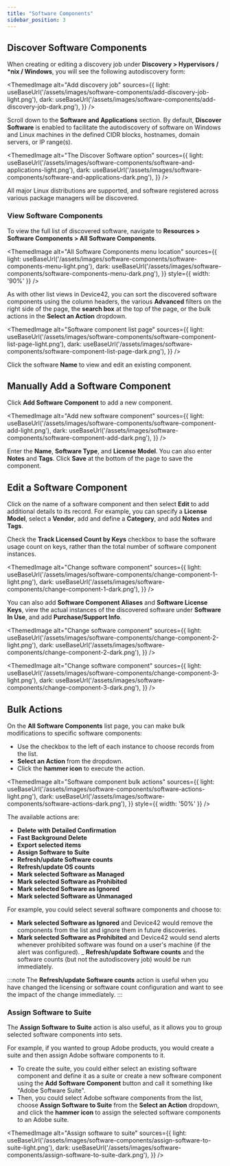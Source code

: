 ```yaml
---
title: "Software Components"
sidebar_position: 3
---
```



## Discover Software Components

When creating or editing a discovery job under **Discovery > Hypervisors / \*nix / Windows**, you will see the following autodiscovery form:

<ThemedImage
  alt="Add discovery job"
  sources={{
    light: useBaseUrl('/assets/images/software-components/add-discovery-job-light.png'),
    dark: useBaseUrl('/assets/images/software-components/add-discovery-job-dark.png'),
  }}
/>

Scroll down to the **Software and Applications** section. By default, **Discover Software** is enabled to facilitate the autodiscovery of software on Windows and Linux machines in the defined CIDR blocks, hostnames, domain servers, or IP range(s).

<ThemedImage
  alt="The Discover Software option"
  sources={{
    light: useBaseUrl('/assets/images/software-components/software-and-applications-light.png'),
    dark: useBaseUrl('/assets/images/software-components/software-and-applications-dark.png'),
  }}
/>

All major Linux distributions are supported, and software registered across various package managers will be discovered.

### View Software Components

To view the full list of discovered software, navigate to **Resources > Software Components > All Software Components**.

<ThemedImage
  alt="All Software Components menu location"
  sources={{
    light: useBaseUrl('/assets/images/software-components/software-components-menu-light.png'),
    dark: useBaseUrl('/assets/images/software-components/software-components-menu-dark.png'),
  }}
  style={{ width: '90%' }} 
/>

As with other list views in Device42, you can sort the discovered software components using the column headers, the various **Advanced** filters on the right side of the page, the **search box** at the top of the page, or the bulk actions in the **Select an Action** dropdown.

<ThemedImage
  alt="Software component list page"
  sources={{
    light: useBaseUrl('/assets/images/software-components/software-component-list-page-light.png'),
    dark: useBaseUrl('/assets/images/software-components/software-component-list-page-dark.png'),
  }}
/>

Click the software **Name** to view and edit an existing component.

## Manually Add a Software Component

Click **Add Software Component** to add a new component.

<ThemedImage
  alt="Add new software component"
  sources={{
    light: useBaseUrl('/assets/images/software-components/software-component-add-light.png'),
    dark: useBaseUrl('/assets/images/software-components/software-component-add-dark.png'),
  }}
/>

Enter the **Name**, **Software Type**, and **License Model**. You can also enter **Notes** and **Tags**. Click **Save** at the bottom of the page to save the component.

## Edit a Software Component

Click on the name of a software component and then select **Edit** to add additional details to its record. For example, you can specify a **License Model**, select a **Vendor**, add and define a **Category**, and add **Notes** and **Tags**.

Check the **Track Licensed Count by Keys** checkbox to base the software usage count on keys, rather than the total number of software component instances.

<ThemedImage
  alt="Change software component"
  sources={{
    light: useBaseUrl('/assets/images/software-components/change-component-1-light.png'),
    dark: useBaseUrl('/assets/images/software-components/change-component-1-dark.png'),
  }}
/>

You can also add **Software Component Aliases** and **Software License Keys**, view the actual instances of the discovered software under **Software In Use**, and add **Purchase/Support Info**.

<ThemedImage
  alt="Change software component"
  sources={{
    light: useBaseUrl('/assets/images/software-components/change-component-2-light.png'),
    dark: useBaseUrl('/assets/images/software-components/change-component-2-dark.png'),
  }}
/>

<ThemedImage
  alt="Change software component"
  sources={{
    light: useBaseUrl('/assets/images/software-components/change-component-3-light.png'),
    dark: useBaseUrl('/assets/images/software-components/change-component-3-dark.png'),
  }}
/>

## Bulk Actions

On the **All Software Components** list page, you can make bulk modifications to specific software components:

- Use the checkbox to the left of each instance to choose records from the list.
- **Select an Action** from the dropdown.
- Click the **hammer icon** to execute the action.

<ThemedImage
  alt="Software component bulk actions"
  sources={{
    light: useBaseUrl('/assets/images/software-components/software-actions-light.png'),
    dark: useBaseUrl('/assets/images/software-components/software-actions-dark.png'),
  }}
  style={{ width: '50%' }} 
/>

The available actions are:

- **Delete with Detailed Confirmation**
- **Fast Background Delete**
- **Export selected items**
- **Assign Software to Suite**
- **Refresh/update Software counts**
- **Refresh/update OS counts**
- **Mark selected Software as Managed**
- **Mark selected Software as Prohibited**
- **Mark selected Software as Ignored**
- **Mark selected Software as Unmanaged**

For example, you could select several software components and choose to:

- **Mark selected Software as Ignored** and Device42 would remove the components from the list and ignore them in future discoveries.
- **Mark selected Software as Prohibited** and Device42 would send alerts whenever prohibited software was found on a user's machine (if the alert was configured).
_ **Refresh/update Software counts** and the software counts (but not the autodiscovery job) would be run immediately.

:::note
The **Refresh/update Software counts** action is useful when you have changed the licensing or software count configuration and want to see the impact of the change immediately.
:::

### Assign Software to Suite

The **Assign Software to Suite** action is also useful, as it allows you to group selected software components into sets.

For example, if you wanted to group Adobe products, you would create a suite and then assign Adobe software components to it.

- To create the suite, you could either select an existing software component and define it as a suite or create a new software component using the **Add Software Component** button and call it something like "Adobe Software Suite".
- Then, you could select Adobe software components from the list, choose **Assign Software to Suite** from the **Select an Action** dropdown, and click the **hammer icon** to assign the selected software components to an Adobe suite.

<ThemedImage
  alt="Assign software to suite"
  sources={{
    light: useBaseUrl('/assets/images/software-components/assign-software-to-suite-light.png'),
    dark: useBaseUrl('/assets/images/software-components/assign-software-to-suite-dark.png'),
  }}
/>
